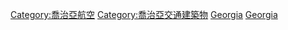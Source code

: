 {{Commonscat|Airports in Georgia}}
{{Portal|航空}}

[[Category:喬治亞航空|Category:喬治亞航空]]
[[Category:喬治亞交通建築物|Category:喬治亞交通建築物]]
[[Category:亞洲各國機場|Georgia]]
[[Category:歐洲各國機場|Georgia]]
